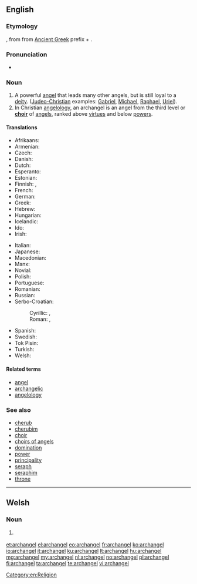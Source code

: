 {{also|Archangel}}
==English==
{{slim-wikipedia|lang=en}}

===Etymology===
{{borrowing|la|archangelus}}, from {{etyl|grc}} {{term|ἀρχάγγελος|tr=arkhangelos|lang=grc}} from [[Ancient Greek]] prefix
{{term|αρχ-|tr=arch-|lang=grc}} + {{term|ἄγγελος||messenger|lang=grc}}.

===Pronunciation===
* {{IPA|/ˈɑː(r)kˌeɪn.dʒəl/}}

===Noun===
{{en-noun|archangels}}

# A powerful [[angel]] that leads many other angels, but is still loyal to a [[deity]]. ([[Judeo-Christian]] examples: [[Gabriel]], [[Michael]], [[Raphael]], [[Uriel]]).
# In Christian [[angelology]], an archangel is an angel from the third level or '''[[choir]]''' of [[angel]]s, ranked above [[virtue]]s and below [[power]]s.

====Translations====
{{trans-top|angel who leads other angels}}
* Afrikaans: {{t-|af|aartsengel}}
* Armenian: {{t-|hy|հրեշտակապետ|tr=hreštakapet}}
* Czech: {{t-|cs|archanděl|m}}
* Danish: {{t-|da|ærkeengel}}
* Dutch: {{t+|nl|aartsengel|m}}
* Esperanto: {{t-|eo|ĉefanĝelo}}
* Estonian: {{t-|et|peaingel}}
* Finnish: {{t+|fi|arkkienkeli}}, {{t-|fi|ylienkeli}}
* French: {{t+|fr|archange}}
* German: {{t+|de|Erzengel|m}}
* Greek: {{t+|el|αρχάγγελος|m|tr=archángelos}}
* Hebrew: {{t-|he|רב־מלאך|m|alt=רַב־מַלְאָךְ|tr=rav-mal'ákh}}
* Hungarian: {{t+|hu|arkangyal}}
* Icelandic: {{t-|is|erkiengill|m}}
* Ido: {{t+|io|arkianjelo}}
* Irish: {{t-|ga|ardaingeal|m}}
{{trans-mid}}
* Italian: {{t+|it|arcangelo|m}}
* Japanese: {{t-|ja|大天使|tr=だいてんし, dai-tenshi}}
* Macedonian: {{t-|mk|архангел|m|tr=árhangel}}
* Manx: {{t-|gv|ard-ainle|m}}
* Novial: {{tø|nov|arkianjele}}
* Polish: {{t+|pl|archanioł|m}}
* Portuguese: {{t+|pt|arcanjo|m}}
* Romanian: {{t-|ro|arhanghel|m}}
* Russian: {{t+|ru|архангел|m|tr=arxángel}}
* Serbo-Croatian:
*: Cyrillic: {{t-|sh|арханђел|m|sc=Cyrl}}, {{t-|sh|арханђео|m|sc=Cyrl}}
*: Roman: {{t-|sh|arhanđel|m}}, {{t-|sh|arhanđeo|m}}
* Spanish: {{t+|es|arcángel|m}}
* Swedish: {{t-|sv|ärkeängel|c}}
* Tok Pisin: {{t-|tpi|akanggelo}}
* Turkish: {{t-|tr|baş melek}}
* Welsh: {{t-|cy|archangel|m}}
{{trans-bottom}}

====Related terms====
{{rel-top|}}
* [[angel]]
* [[archangelic]]
* [[angelology]]
{{rel-mid}}
{{rel-bottom}}

===See also===
* [[cherub]]
* [[cherubim]]
* [[choir]]
* [[choirs of angels]]
* [[domination]]
* [[power]]
* [[principality]]
* [[seraph]]
* [[seraphim]]
* [[throne]]

[[Category:en:Religion]]

----

==Welsh==

===Noun===
{{cy-noun|m|archangylion}}

# {{religion|lang=cy}} {{l/en|archangel}}

[[et:archangel]]
[[el:archangel]]
[[eo:archangel]]
[[fr:archangel]]
[[ko:archangel]]
[[io:archangel]]
[[it:archangel]]
[[ku:archangel]]
[[lt:archangel]]
[[hu:archangel]]
[[mg:archangel]]
[[my:archangel]]
[[nl:archangel]]
[[no:archangel]]
[[pl:archangel]]
[[fi:archangel]]
[[ta:archangel]]
[[te:archangel]]
[[vi:archangel]]